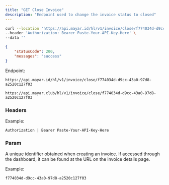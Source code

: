 ```yaml
---
title: "GET Close Invoice"
description: "Endpoint used to change the invoice status to closed"
---
```


<RequestExample>

```bash Request Example
curl --location 'https://api.mayar.id/hl/v1/invoice/close/f774034d-d9cc-43a0-97d8-a2520c127f03' \
--header 'Authorization: Bearer Paste-Your-API-Key-Here' \
--data ''
```

</RequestExample>

<ResponseExample>

```json Response Example 200
{
    "statusCode": 200,
    "messages": "success"
}
```

</ResponseExample>

Endpoint:

<CodeGroup>

```Production Production
https://api.mayar.id/hl/v1/invoice/close/f774034d-d9cc-43a0-97d8-a2520c127f03
```


```Sandbox Sandbox
https://api.mayar.club/hl/v1/invoice/close/f774034d-d9cc-43a0-97d8-a2520c127f03
```

</CodeGroup>

### Headers

<ResponseField name="Authorization" type="string" required>
  Example:

  `Authorization | Bearer Paste-Your-API-Key-Here`
</ResponseField>

### Param

<ParamField path="id<product>" type="string" required="false">
  A unique identifier obtained when creating an invoice. If accessed through the dashboard, it can be found at the URL on the invoice details page.

  Example:

  `f774034d-d9cc-43a0-97d8-a2520c127f03`
</ParamField>